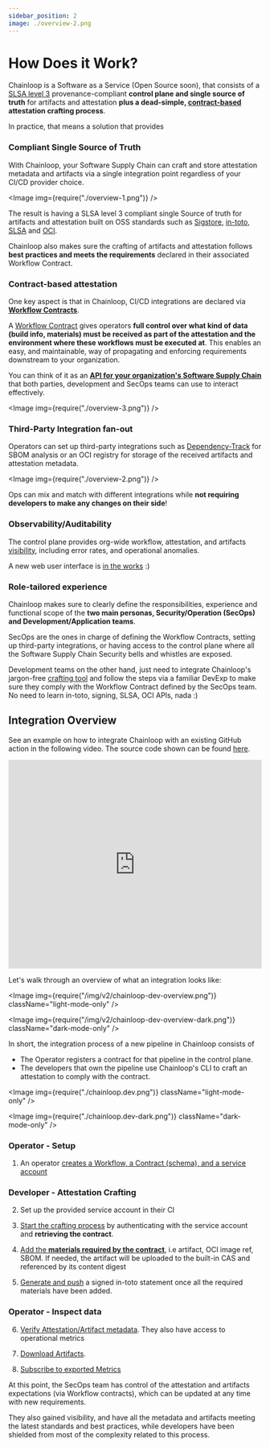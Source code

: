 ```yaml
---
sidebar_position: 2
image: ./overview-2.png
---
```



# How Does it Work?

Chainloop is a Software as a Service (Open Source soon), that consists of a [SLSA level 3](https://slsa.dev/spec/v0.1/requirements#summary-table) provenance-compliant **control plane and single source of truth** for artifacts and attestation **plus a dead-simple, [contract-based](/getting-started/workflow-definition#workflow-contracts) attestation crafting process**.

In practice, that means a solution that provides

### Compliant Single Source of Truth

With Chainloop, your Software Supply Chain can craft and store attestation metadata and artifacts via a single integration point regardless of your CI/CD provider choice.

<Image img={require("./overview-1.png")} />

The result is having a SLSA level 3 compliant single Source of truth for artifacts and attestation built on OSS standards such as [Sigstore](https://www.sigstore.dev/), [in-toto](https://in-toto.io/), [SLSA](https://slsa.dev) and [OCI](https://github.com/opencontainers/image-spec/blob/main/spec.md).

Chainloop also makes sure the crafting of artifacts and attestation follows **best practices and meets the requirements** declared in their associated Workflow Contract.

### Contract-based attestation

One key aspect is that in Chainloop, CI/CD integrations are declared via [**Workflow Contracts**](/getting-started/workflow-definition#workflow-contracts).

A [Workflow Contract](/reference/operator/contract) gives operators **full control over what kind of data (build info, materials) must be received as part of the attestation and the environment where these workflows must be executed at**. This enables an easy, and maintainable, way of propagating and enforcing requirements downstream to your organization.

You can think of it as an [**API for your organization's Software Supply Chain**](/reference/operator/contract) that both parties, development and SecOps teams can use to interact effectively.

<Image img={require("./overview-3.png")} />

### Third-Party Integration fan-out

Operators can set up third-party integrations such as [Dependency-Track](/guides/dependency-track) for SBOM analysis or an OCI registry for storage of the received artifacts and attestation metadata.

<Image img={require("./overview-2.png")} />

Ops can mix and match with different integrations while **not requiring developers to make any changes on their side**!

### Observability/Auditability

The control plane provides org-wide workflow, attestation, and artifacts [visibility](/getting-started/operator-view), including error rates, and operational anomalies.

A new web user interface is [in the works](https://app.chainloop.dev) :)

### Role-tailored experience

Chainloop makes sure to clearly define the responsibilities, experience and functional scope of the **two main personas, Security/Operation (SecOps) and Development/Application teams**.

SecOps are the ones in charge of defining the Workflow Contracts, setting up third-party integrations, or having access to the control plane where all the Software Supply Chain Security bells and whistles are exposed.

Development teams on the other hand, just need to integrate Chainloop's jargon-free [crafting tool](/getting-started/attestation-crafting) and follow the steps via a familiar DevExp to make sure they comply with the Workflow Contract defined by the SecOps team. No need to learn in-toto, signing, SLSA, OCI APIs, nada :)

## Integration Overview

See an example on how to integrate Chainloop with an existing GitHub action in the following video. The source code shown can be found [here](https://github.com/chainloop-dev/integration-demo/tree/main/chainloop-demo).

<iframe
  width="100%"
  height="415"
  src="https://www.youtube.com/embed/iBTVpjNaE6M"
  title="Chainloop demo"
  frameborder="0"
  allow="accelerometer; autoplay; clipboard-write; encrypted-media; gyroscope; picture-in-picture; web-share"
  allowfullscreen
></iframe>

Let's walk through an overview of what an integration looks like:

<Image
  img={require("/img/v2/chainloop-dev-overview.png")}
  className="light-mode-only"
/>

<Image
  img={require("/img/v2/chainloop-dev-overview-dark.png")}
  className="dark-mode-only"
/>

In short, the integration process of a new pipeline in Chainloop consists of

- The Operator registers a contract for that pipeline in the control plane.
- The developers that own the pipeline use Chainloop's CLI to craft an attestation to comply with the contract.

<Image img={require("./chainloop.dev.png")} className="light-mode-only" />

<Image img={require("./chainloop.dev-dark.png")} className="dark-mode-only" />

### Operator - Setup

1. An operator [creates a Workflow, a Contract (schema), and a service account](/getting-started/workflow-definition#workflow-and-contract-creation)

### Developer - Attestation Crafting

2. Set up the provided service account in their CI

3. [Start the crafting process](/getting-started/attestation-crafting#initialization) by authenticating with the service account and **retrieving the contract**.

4. [Add the **materials required by the contract**](/getting-started/attestation-crafting#adding-materials), i.e artifact, OCI image ref, SBOM. If needed, the artifact will be uploaded to the built-in CAS and referenced by its content digest

5. [Generate and push](/getting-started/attestation-crafting#encode-sign-and-push-attestation) a signed in-toto statement once all the required materials have been added.

### Operator - Inspect data

6. [Verify Attestation/Artifact metadata](/getting-started/operator-view). They also have access to operational metrics

7. [Download Artifacts](/getting-started/operator-view#artifacts-download).

8. [Subscribe to exported Metrics](/getting-started/operator-view#metrics-coming-soon)

At this point, the SecOps team has control of the attestation and artifacts expectations (via Workflow contracts), which can be updated at any time with new requirements.

They also gained visibility, and have all the metadata and artifacts meeting the latest standards and best practices, while developers have been shielded from most of the complexity related to this process.

<MailingListForm />
